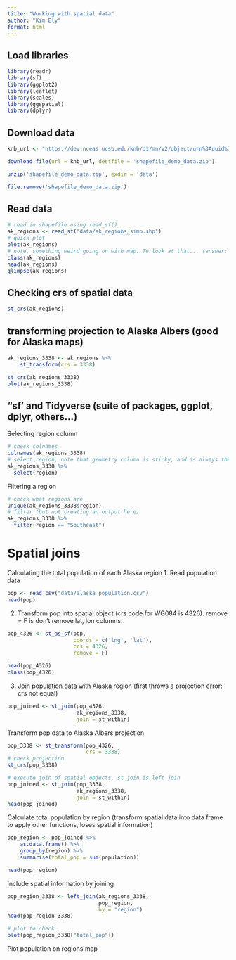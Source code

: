 ```yaml
---
title: "Working with spatial data"
author: "Kim Ely"
format: html
---
```

## Load libraries
```r
library(readr)
library(sf)
library(ggplot2)
library(leaflet)
library(scales)
library(ggspatial)
library(dplyr)
```

## Download data 
```r
knb_url <- "https://dev.nceas.ucsb.edu/knb/d1/mn/v2/object/urn%3Auuid%3Aaceaecb2-1ce0-4d41-a839-d3607d32bb58"

download.file(url = knb_url, destfile = 'shapefile_demo_data.zip')

unzip('shapefile_demo_data.zip', exdir = 'data')

file.remove('shapefile_demo_data.zip')
```

## Read data
```r
# read in shapefile using read_sf()
ak_regions <- read_sf("data/ak_regions_simp.shp")
# quick plot
plot(ak_regions)
# note, something weird going on with map. To look at that... (answer: data not projected)
class(ak_regions)
head(ak_regions)
glimpse(ak_regions)
```

## Checking crs of spatial data
```r
st_crs(ak_regions)

```

## transforming projection to Alaska Albers (good for Alaska maps)
```r
ak_regions_3338 <- ak_regions %>%
    st_transform(crs = 3338)

st_crs(ak_regions_3338)
plot(ak_regions_3338)

```

## "sf' and Tidyverse (suite of packages, ggplot, dplyr, others...)
Selecting region column
```r
# check colnames
colnames(ak_regions_3338)
# select region, note that geometry column is sticky, and is always there
ak_regions_3338 %>% 
  select(region)
```

Filtering a region
```r
# check what regions are
unique(ak_regions_3338$region)
# filter (but not creating an output here)
ak_regions_3338 %>% 
  filter(region == "Southeast")

```

# Spatial joins
Calculating the total population of each Alaska region
1. Read population data
```r
pop <- read_csv("data/alaska_population.csv")
head(pop)
```

2. Transform pop into spatial object (crs code for WG084 is 4326). remove = F is don't remove lat, lon columns. 
```r
pop_4326 <- st_as_sf(pop,
                     coords = c('lng', 'lat'),
                     crs = 4326,
                     remove = F)

head(pop_4326)
class(pop_4326)
```

3. Join population data with Alaska region (first throws a projection error: crs not equal)
```r
pop_joined <- st_join(pop_4326, 
                      ak_regions_3338, 
                      join = st_within)
```

Transform pop data to Alaska Albers projection
```r
pop_3338 <- st_transform(pop_4326, 
                         crs = 3338)
# check projection
st_crs(pop_3338)

# execute join of spatial objects. st_join is left join
pop_joined <- st_join(pop_3338, 
                      ak_regions_3338, 
                      join = st_within)
head(pop_joined)

```

Calculate total population by region (transform spatial data into data frame to apply other functions, loses spatial information)
```r
pop_region <- pop_joined %>%
    as.data.frame() %>%
    group_by(region) %>%
    summarise(total_pop = sum(population))

head(pop_region)
```

Include spatial information by joining
```r
pop_region_3338 <- left_join(ak_regions_3338, 
                             pop_region, 
                             by = "region")
head(pop_region_3338)

# plot to check
plot(pop_region_3338["total_pop"])

```

Plot population on regions map

